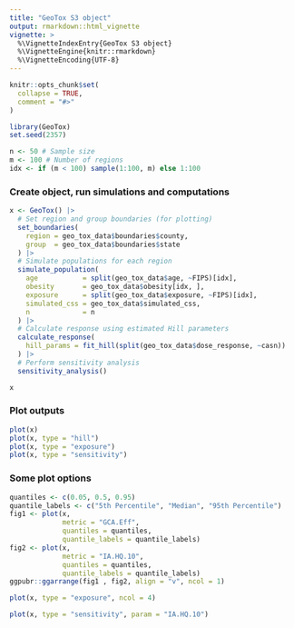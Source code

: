 ```yaml
---
title: "GeoTox S3 object"
output: rmarkdown::html_vignette
vignette: >
  %\VignetteIndexEntry{GeoTox S3 object}
  %\VignetteEngine{knitr::rmarkdown}
  %\VignetteEncoding{UTF-8}
---
```


```r
knitr::opts_chunk$set(
  collapse = TRUE,
  comment = "#>"
)
```

```r
library(GeoTox)
set.seed(2357)

n <- 50 # Sample size
m <- 100 # Number of regions
idx <- if (m < 100) sample(1:100, m) else 1:100
```

### Create object, run simulations and computations

```r
x <- GeoTox() |> 
  # Set region and group boundaries (for plotting)
  set_boundaries(
    region = geo_tox_data$boundaries$county,
    group  = geo_tox_data$boundaries$state
  ) |> 
  # Simulate populations for each region
  simulate_population(
    age           = split(geo_tox_data$age, ~FIPS)[idx],
    obesity       = geo_tox_data$obesity[idx, ],
    exposure      = split(geo_tox_data$exposure, ~FIPS)[idx],
    simulated_css = geo_tox_data$simulated_css,
    n             = n
  ) |> 
  # Calculate response using estimated Hill parameters
  calculate_response(
    hill_params = fit_hill(split(geo_tox_data$dose_response, ~casn))
  ) |> 
  # Perform sensitivity analysis
  sensitivity_analysis()

x
```

### Plot outputs

```r
plot(x)
plot(x, type = "hill")
plot(x, type = "exposure")
plot(x, type = "sensitivity")
```

### Some plot options

```r
quantiles <- c(0.05, 0.5, 0.95)
quantile_labels <- c("5th Percentile", "Median", "95th Percentile")
fig1 <- plot(x,
             metric = "GCA.Eff",
             quantiles = quantiles,
             quantile_labels = quantile_labels)
fig2 <- plot(x,
             metric = "IA.HQ.10",
             quantiles = quantiles,
             quantile_labels = quantile_labels)
ggpubr::ggarrange(fig1 , fig2, align = "v", ncol = 1)
```

```r
plot(x, type = "exposure", ncol = 4)
```

```r
plot(x, type = "sensitivity", param = "IA.HQ.10")
```

